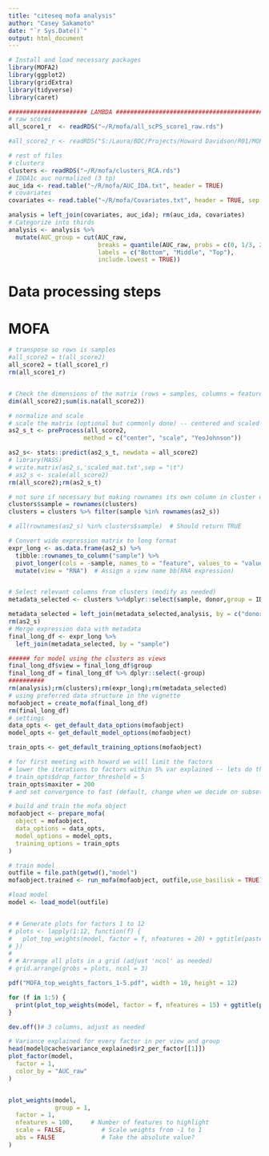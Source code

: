 ```yaml
---
title: "citeseq mofa analysis"
author: "Casey Sakamoto"
date: "`r Sys.Date()`"
output: html_document
---
```


```r
# Install and load necessary packages
library(MOFA2)
library(ggplot2)
library(gridExtra)
library(tidyverse)
library(caret)

###################### LAMBDA #############################################
# raw scores
all_score1_r  <- readRDS("~/R/mofa/all_scPS_score1_raw.rds")

#all_score2_r <- readRDS("S:/Laura/BDC/Projects/Howard Davidson/R01/MOFA/all_scPS_score2_raw.rds")

# rest of files
# clusters
clusters <- readRDS("~/R/mofa/clusters_RCA.rds")
# IDDA1c auc normalized (3 tp)
auc_ida <- read.table("~/R/mofa/AUC_IDA.txt", header = TRUE)
# covariates
covariates <- read.table("~/R/mofa/Covariates.txt", header = TRUE, sep = "\t")

analysis = left_join(covariates, auc_ida); rm(auc_ida, covariates)
# Categorize into thirds
analysis <- analysis %>%
  mutate(AUC_group = cut(AUC_raw, 
                         breaks = quantile(AUC_raw, probs = c(0, 1/3, 2/3, 1), na.rm = TRUE), 
                         labels = c("Bottom", "Middle", "Top"), 
                         include.lowest = TRUE))
```

# Data processing steps

# MOFA

```r
# transpose so rows is samples
#all_score2 = t(all_score2)
all_score2 = t(all_score1_r)
rm(all_score1_r)


# Check the dimensions of the matrix (rows = samples, columns = features) # Check for missing values (NAs) in the matrix
dim(all_score2);sum(is.na(all_score2))

# normalize and scale
# scale the matrix (optional but commonly done) -- centered and scaled
as2_s_t <- preProcess(all_score2, 
                     method = c("center", "scale", "YeoJohnson"))

as2_s<- stats::predict(as2_s_t, newdata = all_score2)
# library(MASS)
# write.matrix(as2_s,'scaled_mat.txt',sep = "\t")
# as2_s <- scale(all_score2)
rm(all_score2);rm(as2_s_t)

# not sure if necessary but making rownames its own column in cluster df
clusters$sample = rownames(clusters)
clusters = clusters %>% filter(sample %in% rownames(as2_s))

# all(rownames(as2_s) %in% clusters$sample)  # Should return TRUE

# Convert wide expression matrix to long format
expr_long <- as.data.frame(as2_s) %>%
  tibble::rownames_to_column("sample") %>%
  pivot_longer(cols = -sample, names_to = "feature", values_to = "value") %>%
  mutate(view = "RNA")  # Assign a view name bb(RNA expression)


# Select relevant columns from clusters (modify as needed)
metadata_selected <- clusters %>%dplyr::select(sample, donor,group = ID)  # Adjust 'group' column if needed for our clusters -- lets start with named clusters

metadata_selected = left_join(metadata_selected,analysis, by = c("donor" = "Donor"))
rm(as2_s)
# Merge expression data with metadata
final_long_df <- expr_long %>%
  left_join(metadata_selected, by = "sample")

###### for model using the clusters as views
final_long_df$view = final_long_df$group
final_long_df = final_long_df %>% dplyr::select(-group)
##########
rm(analysis);rm(clusters);rm(expr_long);rm(metadata_selected)
# using preferred data structure in the vignette
mofaobject = create_mofa(final_long_df)
rm(final_long_df)
# settings
data_opts <- get_default_data_options(mofaobject)
model_opts <- get_default_model_options(mofaobject)

train_opts <- get_default_training_options(mofaobject)

# for first meeting with howard we will limit the factors
# lower the iterations to factors within 5% var explained -- lets do this a posteriori to decrease computational load
# train_opts$drop_factor_threshold = 5
train_opts$maxiter = 200
# and set convergence to fast (default, change when we decide on subset etc)

# build and train the mofa object
mofaobject <- prepare_mofa(
  object = mofaobject,
  data_options = data_opts,
  model_options = model_opts,
  training_options = train_opts
)

# train model
outfile = file.path(getwd(),"model")
mofaobject.trained <- run_mofa(mofaobject, outfile,use_basilisk = TRUE)
```

```r
#load model
model <- load_model(outfile)


# # Generate plots for factors 1 to 12
# plots <- lapply(1:12, function(f) {
#   plot_top_weights(model, factor = f, nfeatures = 20) + ggtitle(paste("Factor", f))
# })
# 
# # Arrange all plots in a grid (adjust 'ncol' as needed)
# grid.arrange(grobs = plots, ncol = 3)

pdf("MOFA_top_weights_factors_1-5.pdf", width = 10, height = 12)

for (f in 1:5) {
  print(plot_top_weights(model, factor = f, nfeatures = 15) + ggtitle(paste("Cluster", f)))
}

dev.off()# 3 columns, adjust as needed
```

```r
# Variance explained for every factor in per view and group
head(model@cache$variance_explained$r2_per_factor[[1]])
plot_factor(model, 
  factor = 1,
  color_by = "AUC_raw"
)


plot_weights(model,
             group = 1,
  factor = 1,
  nfeatures = 100,     # Number of features to highlight
  scale = FALSE,          # Scale weights from -1 to 1
  abs = FALSE             # Take the absolute value?
)
```
